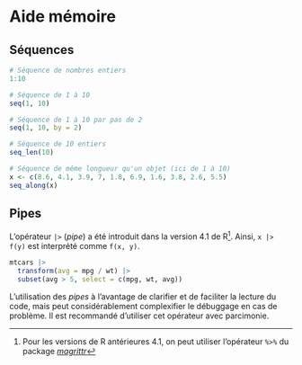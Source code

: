 # Aide mémoire {#sec-cheat}

## Séquences {#sec-cheat-sequences}

```r
# Séquence de nombres entiers
1:10
```

```r
# Séquence de 1 à 10
seq(1, 10)

# Séquence de 1 à 10 par pas de 2
seq(1, 10, by = 2)
```

```r
# Séquence de 10 entiers
seq_len(10)
```

```r
# Séquence de même longueur qu'un objet (ici de 1 à 10)
x <- c(8.6, 4.1, 3.9, 7, 1.8, 6.9, 1.6, 3.8, 2.6, 5.5)
seq_along(x)
```

## Pipes {#sec-cheat-pipe}

L'opérateur `|>` (*pipe*) a été introduit dans la version 4.1 de R^[Pour les versions de R antérieures 4.1, on peut utiliser l'opérateur `%>%` du package [*magrittr*](https://magrittr.tidyverse.org/)]. Ainsi, `x |> f(y)` est interprété comme `f(x, y)`.

```r
mtcars |> 
  transform(avg = mpg / wt) |> 
  subset(avg > 5, select = c(mpg, wt, avg))
```

L'utilisation des *pipes* à l'avantage de clarifier et de faciliter la lecture du code, mais peut considérablement complexifier le débuggage en cas de problème. Il est recommandé d'utiliser cet opérateur avec parcimonie.
